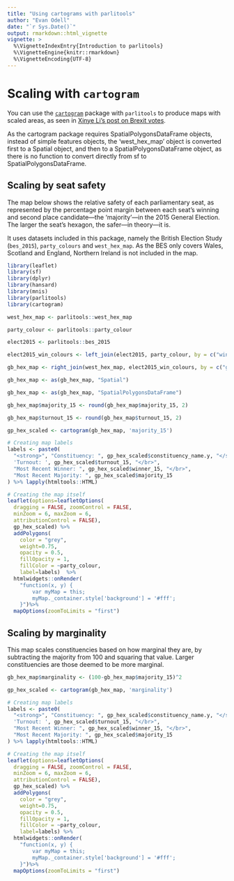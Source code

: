 ```yaml
---
title: "Using cartograms with parlitools"
author: "Evan Odell"
date: "`r Sys.Date()`"
output: rmarkdown::html_vignette
vignette: >
  %\VignetteIndexEntry{Introduction to parlitools}
  %\VignetteEngine{knitr::rmarkdown}
  %\VignetteEncoding{UTF-8}
---
```


# Scaling with `cartogram`

You can use the [`cartogram`](https://CRAN.R-project.org/package=cartogram) package with `parlitools` to produce maps with scaled areas, as seen in [Xinye Li's post on Brexit votes](https://xinye1.github.io/projects/brexit-cartogram-leaflet/). 

As the cartogram package requires SpatialPolygonsDataFrame objects, instead of simple features objects, the 'west_hex_map' object is converted first to a Spatial object, and then to a SpatialPolygonsDataFrame object, as there is no function to convert directly from sf to SpatialPolygonsDataFrame.

## Scaling by seat safety

The map below shows the relative safety of each parliamentary seat, as represented by the percentage point margin between each seat's winning and second place candidate---the 'majority'---in the 2015 General Election. The larger the seat's hexagon, the safer---in theory---it is.

It uses datasets included in this package, namely the British Election Study (`bes_2015`), `party_colours` and `west_hex_map`. As the BES only covers Wales, Scotland and England, Northern Ireland is not included in the map.

```r
library(leaflet)
library(sf)
library(dplyr)
library(hansard)
library(mnis)
library(parlitools)
library(cartogram)

west_hex_map <- parlitools::west_hex_map

party_colour <- parlitools::party_colour

elect2015 <- parlitools::bes_2015

elect2015_win_colours <- left_join(elect2015, party_colour, by = c("winner_15" ="party_name")) #Join to current MP data

gb_hex_map <- right_join(west_hex_map, elect2015_win_colours, by = c("gss_code"="onsconst_id")) #Join colours to hexagon map

gb_hex_map <- as(gb_hex_map, "Spatial")

gb_hex_map <- as(gb_hex_map, "SpatialPolygonsDataFrame")

gb_hex_map$majority_15 <- round(gb_hex_map$majority_15, 2)

gb_hex_map$turnout_15 <- round(gb_hex_map$turnout_15, 2)

gp_hex_scaled <- cartogram(gb_hex_map, 'majority_15')

# Creating map labels
labels <- paste0(
  "<strong>", "Constituency: ", gp_hex_scaled$constituency_name.y, "</strong>", "</br>",
  'Turnout: ', gp_hex_scaled$turnout_15, "</br>",
  "Most Recent Winner: ", gp_hex_scaled$winner_15, "</br>",
  "Most Recent Majority: ", gp_hex_scaled$majority_15
) %>% lapply(htmltools::HTML)

# Creating the map itself
leaflet(options=leafletOptions(
  dragging = FALSE, zoomControl = FALSE,
  minZoom = 6, maxZoom = 6,
  attributionControl = FALSE),
  gp_hex_scaled) %>%
  addPolygons(
    color = "grey",
    weight=0.75,
    opacity = 0.5,
    fillOpacity = 1,
    fillColor = ~party_colour,
    label=labels)  %>% 
  htmlwidgets::onRender(
    "function(x, y) {
        var myMap = this;
        myMap._container.style['background'] = '#fff';
    }")%>% 
  mapOptions(zoomToLimits = "first")
```


## Scaling by marginality

This map scales constituencies based on how marginal they are, by subtracting the majority from 100 and squaring that value. Larger constituencies are those deemed to be more marginal.

```r

gb_hex_map$marginality <- (100-gb_hex_map$majority_15)^2

gp_hex_scaled <- cartogram(gb_hex_map, 'marginality')

# Creating map labels
labels <- paste0(
  "<strong>", "Constituency: ", gp_hex_scaled$constituency_name.y, "</strong>", "</br>",
  'Turnout: ', gp_hex_scaled$turnout_15, "</br>",
  "Most Recent Winner: ", gp_hex_scaled$winner_15, "</br>",
  "Most Recent Majority: ", gp_hex_scaled$majority_15
) %>% lapply(htmltools::HTML)

# Creating the map itself
leaflet(options=leafletOptions(
  dragging = FALSE, zoomControl = FALSE,
  minZoom = 6, maxZoom = 6,
  attributionControl = FALSE),
  gp_hex_scaled) %>%
  addPolygons(
    color = "grey",
    weight=0.75,
    opacity = 0.5,
    fillOpacity = 1,
    fillColor = ~party_colour,
    label=labels) %>% 
  htmlwidgets::onRender(
    "function(x, y) {
        var myMap = this;
        myMap._container.style['background'] = '#fff';
    }")%>% 
  mapOptions(zoomToLimits = "first")

```

